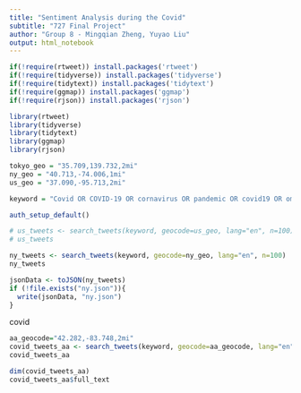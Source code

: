 ```yaml
---
title: "Sentiment Analysis during the Covid"
subtitle: "727 Final Project"
author: "Group 8 - Mingqian Zheng, Yuyao Liu"
output: html_notebook
---
```


```r
if(!require(rtweet)) install.packages('rtweet')
if(!require(tidyverse)) install.packages('tidyverse')
if(!require(tidytext)) install.packages('tidytext')
if(!require(ggmap)) install.packages('ggmap')
if(!require(rjson)) install.packages('rjson')

library(rtweet)
library(tidyverse)
library(tidytext)
library(ggmap)
library(rjson)
```



```r
tokyo_geo = "35.709,139.732,2mi"
ny_geo = "40.713,-74.006,1mi"
us_geo = "37.090,-95.713,2mi"
```

```r
keyword = "Covid OR COVID-19 OR cornavirus OR pandemic OR covid19 OR omicron"
```


```r
auth_setup_default()

# us_tweets <- search_tweets(keyword, geocode=us_geo, lang="en", n=100)
# us_tweets

ny_tweets <- search_tweets(keyword, geocode=ny_geo, lang="en", n=100)
ny_tweets

```

```r
jsonData <- toJSON(ny_tweets)
if (!file.exists("ny.json")){
  write(jsonData, "ny.json")
}
```

covid

```r
aa_geocode="42.282,-83.748,2mi"
covid_tweets_aa <- search_tweets(keyword, geocode=aa_geocode, lang="en", n=100)
covid_tweets_aa
```





```r
dim(covid_tweets_aa)
covid_tweets_aa$full_text
```

